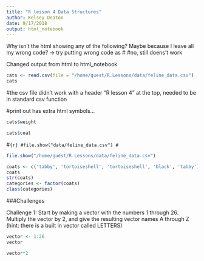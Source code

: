 ```yaml
---
title: "R lesson 4 Data Structures"
author: Kelsey Deaton
date: 9/17/2018
output: html_notebook
---
```

Why isn't the html showing any of the following?
Maybe because I leave all my wrong code? -> try putting wrong code as #
#no, still doens't work

Changed output from html to html_notebook

```r
cats <- read.csv(file = "/home/guest/R.Lessons/data/feline_data.csv")
cats

```

#the csv file didn't work with a header "R lesson 4" at the top, needed to be in standard csv function

#print out has extra html symbols...

```r
cats$weight
```

```r
cats$coat
```

#```{r}
#file.show("data/feline_data.csv")
#```
```r
file.show("/home/guest/R.Lessons/data/feline_data.csv")
```

```r
coats <- c('tabby', 'tortoiseshell', 'tortoiseshell', 'black', 'tabby')
coats
str(coats)
categories <- factor(coats)
class(categories)
```


###Challenges

Challenge 1: Start by making a vector with the numbers 1 through 26. Multiply the vector by 2, and give the resulting vector names A through Z (hint: there is a built in vector called LETTERS)

```r
vector <- 1:26
vector

```

```r
vector*2
```

